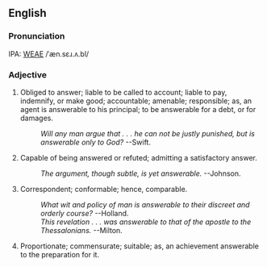 ==English==
===Pronunciation===
IPA: [[WEAE]] /ˈæn.sɛɹ.ʌ.bl/

===Adjective===
# Obliged to answer; liable to be called to account; liable  to pay, indemnify, or make good; accountable; amenable; responsible; as, an agent is answerable to his principal; to be answerable for a debt, or for damages.
#:    ''Will any man argue that . . . he can not be justly punished, but is answerable only to God?'' --Swift.
# Capable of being answered or refuted; admitting a satisfactory answer.
#:    ''The argument, though subtle, is yet answerable.'' --Johnson.
# Correspondent; conformable; hence, comparable.
#:    ''What wit and policy of man is answerable to their discreet and orderly course?'' --Holland.
#:    ''This revelation . . . was answerable to that of the apostle to the Thessalonians.'' --Milton.
# Proportionate; commensurate; suitable; as, an achievement answerable to the preparation for it.
<!-- material copied from Webster's Revised Unabridged Dictionary (1913) -->